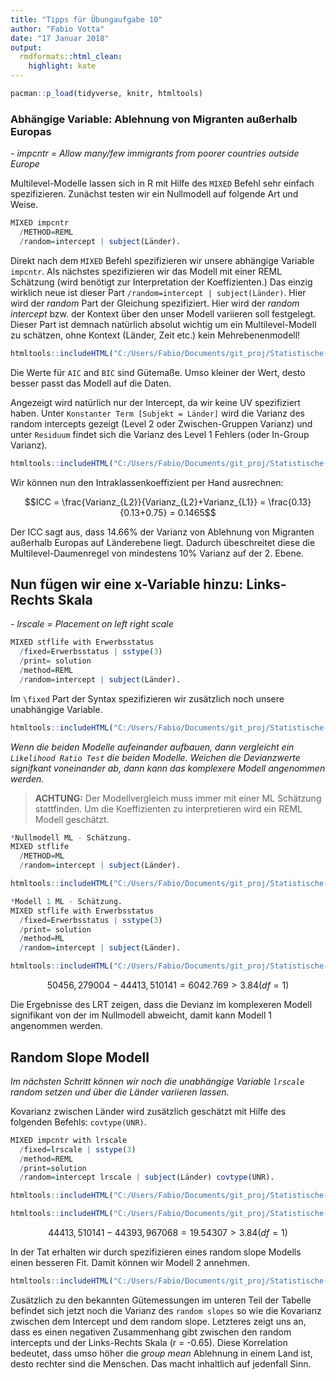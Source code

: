 ```yaml
---
title: "Tipps für Übungaufgabe 10"
author: "Fabio Votta"
date: "17 Januar 2018"
output:
  rmdformats::html_clean:
    highlight: kate
---
```


```r

pacman::p_load(tidyverse, knitr, htmltools)

```

### Abhängige Variable: Ablehnung von Migranten außerhalb Europas

*- impcntr = Allow many/few immigrants from poorer countries outside Europe*

Multilevel-Modelle lassen sich in R mit Hilfe des `MIXED` Befehl sehr einfach spezifizieren. Zunächst testen wir ein Nullmodell auf folgende Art und Weise.

```r
MIXED impcntr
  /METHOD=REML
  /random=intercept | subject(Länder). 
```

Direkt nach dem `MIXED` Befehl spezifizieren wir unsere abhängige Variable `impcntr`. Als nächstes spezifizieren wir das Modell mit einer REML Schätzung (wird benötigt zur Interpretation der Koeffizienten.) Das einzig wirklich neue ist dieser Part `/random=intercept | subject(Länder)`. Hier wird der *random* Part der Gleichung spezifiziert. Hier wird der *random intercept*  bzw. der Kontext über den unser Modell variieren soll festgelegt. Dieser Part ist demnach natürlich absolut wichtig um ein Multilevel-Modell zu schätzen, ohne Kontext (Länder, Zeit etc.) kein Mehrebenenmodell!

```r
htmltools::includeHTML("C:/Users/Fabio/Documents/git_proj/Statistische-Modellbildung-II/11.Sitzung_17.01.2018/tables/m1.htm")
```


Die Werte für `AIC` and `BIC` sind Gütemaße. Umso kleiner der Wert, desto besser passt das Modell auf die Daten.

Angezeigt wird natürlich nur der Intercept, da wir keine UV spezifiziert haben. Unter `Konstanter Term [Subjekt = Länder]` wird die Varianz des random intercepts gezeigt (Level 2 oder Zwischen-Gruppen Varianz) und unter `Residuum` findet sich die Varianz des Level 1 Fehlers (oder In-Group Varianz).

```r
htmltools::includeHTML("C:/Users/Fabio/Documents/git_proj/Statistische-Modellbildung-II/11.Sitzung_17.01.2018/tables/m2.htm")
```

Wir können nun den Intraklassenkoeffizient per Hand ausrechnen:

$$ICC = \frac{Varianz_{L2}}{Varianz_{L2}+Varianz_{L1}} = \frac{0.13}{0.13+0.75} = 0.1465$$


Der ICC sagt aus, dass 14.66% der Varianz von Ablehnung von Migranten außerhalb Europas auf Länderebene liegt. Dadurch übeschreitet diese die Multilevel-Daumenregel von mindestens 10% Varianz auf der 2. Ebene.

## Nun fügen wir eine x-Variable hinzu: Links-Rechts Skala

*- lrscale = Placement on left right scale*


```r

MIXED stflife with Erwerbsstatus
  /fixed=Erwerbsstatus | sstype(3)
  /print= solution
  /method=REML
  /random=intercept | subject(Länder).

```

Im `\fixed` Part der Syntax spezifizieren wir zusätzlich noch unsere unabhängige Variable.

```r
htmltools::includeHTML("C:/Users/Fabio/Documents/git_proj/Statistische-Modellbildung-II/11.Sitzung_17.01.2018/tables/m3.htm")
```

*Wenn die beiden Modelle aufeinander aufbauen, dann vergleicht ein `Likelihood Ratio Test` die beiden Modelle. Weichen die Devianzwerte signifkant voneinander ab, dann kann das komplexere Modell angenommen werden.*

> **ACHTUNG:** Der Modellvergleich muss immer mit einer ML Schätzung stattfinden. Um die Koeffizienten zu interpretieren wird ein REML Modell geschätzt.

```r
*Nullmodell ML - Schätzung.
MIXED stflife
  /METHOD=ML
  /random=intercept | subject(Länder). 
```

```r
htmltools::includeHTML("C:/Users/Fabio/Documents/git_proj/Statistische-Modellbildung-II/11.Sitzung_17.01.2018/tables/m4.htm")
```

```r
*Modell 1 ML - Schätzung.
MIXED stflife with Erwerbsstatus
  /fixed=Erwerbsstatus | sstype(3)
  /print= solution
  /method=ML
  /random=intercept | subject(Länder).
```


```r
htmltools::includeHTML("C:/Users/Fabio/Documents/git_proj/Statistische-Modellbildung-II/11.Sitzung_17.01.2018/tables/m5.htm")

```

$$ 50456,279004 - 44413,510141 = 6042.769 > 3.84 (df = 1) $$

Die Ergebnisse des LRT zeigen, dass die Devianz im komplexeren Modell signifikant von der im Nullmodell abweicht, damit kann Modell 1 angenommen werden.



## Random Slope Modell

*Im nächsten Schritt können wir noch die unabhängige Variable `lrscale` random setzen und über die Länder variieren lassen.*

Kovarianz zwischen Länder wird zusätzlich geschätzt mit Hilfe des folgenden Befehls: `covtype(UNR)`.

```r
MIXED impcntr with lrscale
  /fixed=lrscale | sstype(3)
  /method=REML
  /print=solution
  /random=intercept lrscale | subject(Länder) covtype(UNR).
```

```r
htmltools::includeHTML("C:/Users/Fabio/Documents/git_proj/Statistische-Modellbildung-II/11.Sitzung_17.01.2018/tables/m6.htm")

```

```r
htmltools::includeHTML("C:/Users/Fabio/Documents/git_proj/Statistische-Modellbildung-II/11.Sitzung_17.01.2018/tables/m8.htm")
```

$$ 44413,510141 - 44393,967068 = 19.54307 > 3.84 (df = 1) $$

In der Tat erhalten wir durch spezifizieren eines random slope Modells einen besseren Fit. Damit können wir Modell 2 annehmen.

```r
htmltools::includeHTML("C:/Users/Fabio/Documents/git_proj/Statistische-Modellbildung-II/11.Sitzung_17.01.2018/tables/m7.htm")
```


Zusätzlich zu den bekannten Gütemessungen im unteren Teil der Tabelle befindet sich jetzt noch die Varianz des `random slopes` so wie die Kovarianz zwischen dem Intercept und dem random slope. Letzteres zeigt uns an, dass es einen negativen Zusammenhang gibt zwischen den random intercepts und der Links-Rechts Skala (r = -0.65). Diese Korrelation bedeutet, dass umso höher die *group mean* Ablehnung in einem Land ist, desto rechter sind die Menschen. Das macht inhaltlich auf jedenfall Sinn.

